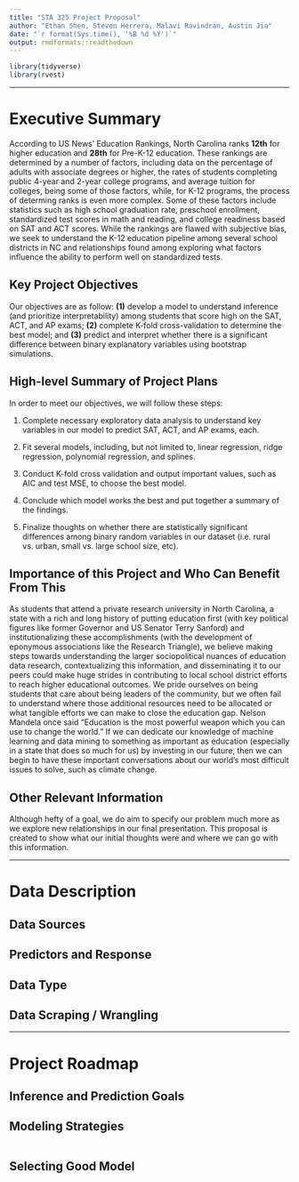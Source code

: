 ```yaml
---
title: "STA 325 Project Proposal"
author: "Ethan Shen, Steven Herrera, Malavi Ravindran, Austin Jia"
date: "`r format(Sys.time(), '%B %d %Y')`"
output: rmdformats::readthedown
---
```

 
```r
library(tidyverse)
library(rvest)
```

***

# Executive Summary

According to US News' Education Rankings, North Carolina ranks **12th** for higher education and **28th** for Pre-K-12 education. These rankings are determined by a number of factors, including data on the percentage of adults with associate degrees or higher, the rates of students completing public 4-year and 2-year college programs, and average tuition for colleges, being some of those factors, while, for K-12 programs, the process of determing ranks is even more complex. Some of these factors include statistics such as high school graduation rate, preschool enrollment, standardized test scores in math and reading, and college readiness based on SAT and ACT scores. While the rankings are flawed with subjective bias, we seek to understand the K-12 education pipeline among several school districts in NC and relationships found among exploring what factors influence the ability to perform well on standardized tests. 

## Key Project Objectives 

Our objectives are as follow: **(1)** develop a model to understand inference (and prioritize interpretability) among students that score high on the SAT, ACT, and AP exams; **(2)** complete K-fold cross-validation to determine the best model; and **(3)** predict and interpret whether there is a significant difference between binary explanatory variables using bootstrap simulations.

## High-level Summary of Project Plans

In order to meet our objectives, we will follow these steps:

  1. Complete necessary exploratory data analysis to understand key variables in our model to predict SAT, ACT, and AP exams, each.
 
  2. Fit several models, including, but not limited to, linear regression, ridge regression, polynomial regression, and splines.
  
  3. Conduct K-fold cross validation and output important values, such as AIC and test MSE, to choose the best model.
  
  4. Conclude which model works the best and put together a summary of the findings.
  
  5. Finalize thoughts on whether there are statistically significant differences among binary random variables in our dataset (i.e. rural vs. urban, small vs. large school size, etc).

## Importance of this Project and Who Can Benefit From This

As students that attend a private research university in North Carolina, a state with a rich and long history of putting education first (with key political figures like former Governor and US Senator Terry Sanford) and institutionalizing these accomplishments (with the development of eponymous associations like the Research Triangle), we believe making steps towards understanding the larger sociopolitical nuances of education data research, contextualizing this information, and disseminating it to our peers could make huge strides in contributing to local school district efforts to reach higher educational outcomes. We pride ourselves on being students that care about being leaders of the community, but we often fail to understand where those additional resources need to be allocated or what tangible efforts we can make to close the education gap. Nelson Mandela once said "Education is the most powerful weapon which you can use to change the world." If we can dedicate our knowledge of machine learning and data mining to something as important as education (especially in a state that does so much for us) by investing in our future, then we can begin to have these important conversations about our world's most difficult issues to solve, such as climate change.

## Other Relevant Information 

Although hefty of a goal, we do aim to specify our problem much more as we explore new relationships in our final presentation. This proposal is created to show what our initial thoughts were and where we can go with this information.

***

# Data Description 

## Data Sources

 
## Predictors and Response

 
## Data Type 

 
## Data Scraping / Wrangling 

*** 

# Project Roadmap 

## Inference and Prediction Goals


## Modeling Strategies

```r

```



## Selecting Good Model


